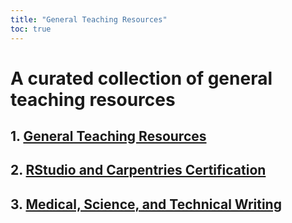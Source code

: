 ```yaml
---
title: "General Teaching Resources"
toc: true
---
```


# A curated collection of general teaching resources

## 1. [General Teaching Resources](gen_teach_resources.qmd)

## 2. [RStudio and Carpentries Certification](rstudio_carpentries_cert.qmd)

## 3. [Medical, Science, and Technical Writing](writing.qmd)
